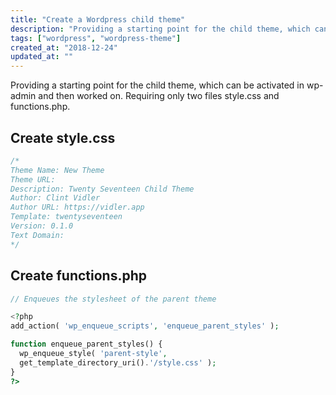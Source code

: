 ```yaml
---
title: "Create a Wordpress child theme"
description: "Providing a starting point for the child theme, which can be activated in wp-admin and then worked on. Requiring only two files style.css and functions.php."
tags: ["wordpress", "wordpress-theme"]
created_at: "2018-12-24"
updated_at: ""
---
```


Providing a starting point for the child theme, which can be activated in wp-admin and then worked on. Requiring only two files style.css and functions.php.

## Create style.css

```css
/*
Theme Name: New Theme
Theme URL:
Description: Twenty Seventeen Child Theme
Author: Clint Vidler
Author URL: https://vidler.app
Template: twentyseventeen
Version: 0.1.0
Text Domain:
*/
```

## Create functions.php

```php
// Enqueues the stylesheet of the parent theme

<?php
add_action( 'wp_enqueue_scripts', 'enqueue_parent_styles' );

function enqueue_parent_styles() {
  wp_enqueue_style( 'parent-style',
  get_template_directory_uri().'/style.css' );
}
?>
```
